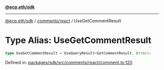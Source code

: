 [**@ecp.eth/sdk**](../../../index.mdx)

***

[@ecp.eth/sdk](/sdk-reference/index.mdx) / [comments/react](/sdk-reference/comments/react/index.mdx) / UseGetCommentResult

# Type Alias: UseGetCommentResult

```ts
type UseGetCommentResult = UseQueryResult<GetCommentResult, Error>;
```

Defined in: [packages/sdk/src/comments/react/comment.ts:120](https://github.com/ecp-eth/comments-monorepo/blob/main/packages/sdk/src/comments/react/comment.ts#L120)
